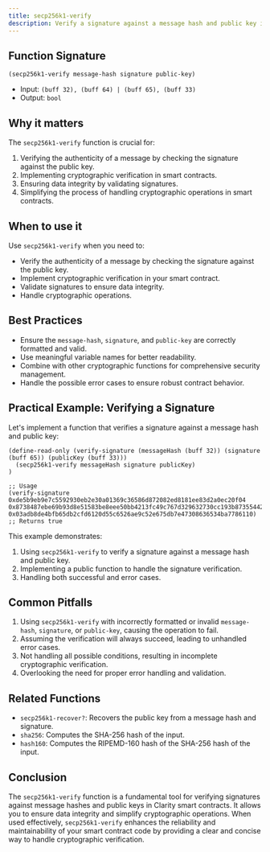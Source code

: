 ```yaml
---
title: secp256k1-verify
description: Verify a signature against a message hash and public key in Clarity smart contracts.
---
```


## Function Signature

```clarity
(secp256k1-verify message-hash signature public-key)
```

- Input: `(buff 32), (buff 64) | (buff 65), (buff 33)`
- Output: `bool`

## Why it matters

The `secp256k1-verify` function is crucial for:

1. Verifying the authenticity of a message by checking the signature against the public key.
2. Implementing cryptographic verification in smart contracts.
3. Ensuring data integrity by validating signatures.
4. Simplifying the process of handling cryptographic operations in smart contracts.

## When to use it

Use `secp256k1-verify` when you need to:

- Verify the authenticity of a message by checking the signature against the public key.
- Implement cryptographic verification in your smart contract.
- Validate signatures to ensure data integrity.
- Handle cryptographic operations.

## Best Practices

- Ensure the `message-hash`, `signature`, and `public-key` are correctly formatted and valid.
- Use meaningful variable names for better readability.
- Combine with other cryptographic functions for comprehensive security management.
- Handle the possible error cases to ensure robust contract behavior.

## Practical Example: Verifying a Signature

Let's implement a function that verifies a signature against a message hash and public key:

```clarity
(define-read-only (verify-signature (messageHash (buff 32)) (signature (buff 65)) (publicKey (buff 33)))
  (secp256k1-verify messageHash signature publicKey)
)

;; Usage
(verify-signature 0xde5b9eb9e7c5592930eb2e30a01369c36586d872082ed8181ee83d2a0ec20f04 0x8738487ebe69b93d8e51583be8eee50bb4213fc49c767d329632730cc193b873554428fc936ca3569afc15f1c9365f6591d6251a89fee9c9ac661116824d3a1301 0x03adb8de4bfb65db2cfd6120d55c6526ae9c52e675db7e47308636534ba7786110) 
;; Returns true
```

This example demonstrates:
1. Using `secp256k1-verify` to verify a signature against a message hash and public key.
2. Implementing a public function to handle the signature verification.
3. Handling both successful and error cases.

## Common Pitfalls

1. Using `secp256k1-verify` with incorrectly formatted or invalid `message-hash`, `signature`, or `public-key`, causing the operation to fail.
2. Assuming the verification will always succeed, leading to unhandled error cases.
3. Not handling all possible conditions, resulting in incomplete cryptographic verification.
4. Overlooking the need for proper error handling and validation.

## Related Functions

- `secp256k1-recover?`: Recovers the public key from a message hash and signature.
- `sha256`: Computes the SHA-256 hash of the input.
- `hash160`: Computes the RIPEMD-160 hash of the SHA-256 hash of the input.

## Conclusion

The `secp256k1-verify` function is a fundamental tool for verifying signatures against message hashes and public keys in Clarity smart contracts. It allows you to ensure data integrity and simplify cryptographic operations. When used effectively, `secp256k1-verify` enhances the reliability and maintainability of your smart contract code by providing a clear and concise way to handle cryptographic verification.
